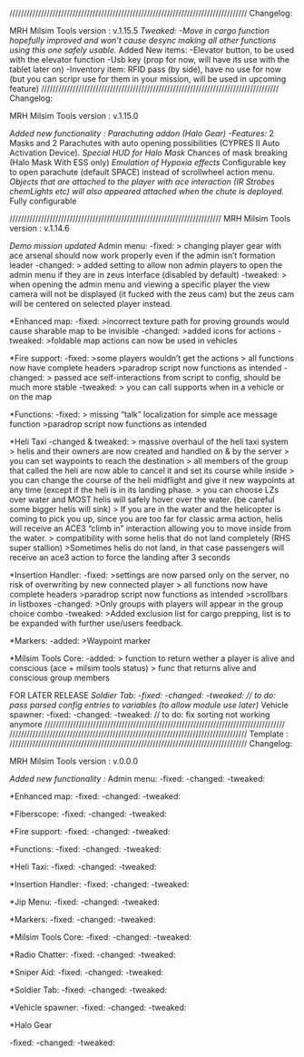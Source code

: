 ///////////////////////////////////////////////////////////////////////////////////
Changelog:

MRH Milsim Tools version : v.1.15.5
*Tweaked:
-Move in cargo function hopefully improved and won't cause desync making all other functions using this one safely usable.
*Added
New items:
-Elevator button, to be used with the elevator function
-Usb key (prop for now, will have its use with the tablet later on)
-Inventory item: RFID pass (by side), have no use for now (but you can scripr use for them in your mission, will be used in upcoming feature)
///////////////////////////////////////////////////////////////////////////////////
Changelog:

MRH Milsim Tools version : v.1.15.0


*Added new functionality : Parachuting addon (Halo Gear)
-Features:
* 2 Masks and 2 Parachutes with auto opening possibilities (CYPRES II Auto Activation Device).
*Special HUD for Halo Mask
*Chances of mask breaking (Halo Mask With ESS only)
*Emulation of Hypoxia effects
*Configurable key to open parachute (default SPACE) instead of scrollwheel action menu.
*Objects that are attached to the player with ace interaction (IR Strobes chemLights etc) will also appeared attached when the chute is deployed.
*Fully configurable





//////////////////////////////////////////////////////////////////////////
MRH Milsim Tools version : v.1.14.6

*Demo mission updated
*Admin menu:
-fixed:
> changing player gear with ace arsenal should now work properly even if the admin isn’t formation leader
-changed:
> added setting to allow non admin players to open the admin menu if they are in zeus interface (disabled by default)
-tweaked:
> when opening the admin menu and viewing a specific player the view camera will not be displayed (it fucked with the zeus cam) but the zeus cam will be centered on selected player instead.

*Enhanced map:
-fixed:
>incorrect texture path for proving grounds would cause sharable map to be invisible
-changed:
>added icons for actions
-tweaked:
>foldable map actions can now be used in vehicles

*Fire support:
-fixed: 
>some players wouldn’t get the actions
> all functions now have complete headers
>paradrop script now functions as intended
-changed:
> passed ace self-interactions from script to config, should be much more stable
-tweaked:
> you can call supports when in a vehicle or on the map

*Functions:
-fixed:
> missing “talk” localization for simple ace message function
>paradrop script now functions as intended


*Heli Taxi
-changed & tweaked:
> massive overhaul of the heli taxi system
> helis and their owners are now created and handled on & by the server
> you can set waypoints to reach the destination
> all members of the group that called the heli are now able to cancel it and set its course while inside
> you can change the course of the heli midflight and give it new waypoints at any time (except if the heli is in its landing phase.
> you can choose LZs over water and MOST helis will safely hover over the water. (be careful some bigger helis will sink)
> If you are in the water and the helicopter is coming to pick you up, since you are too far for classic arma action, helis will receive an ACE3 “climb in” interaction allowing you to move inside from the water.
> compatibility with some helis that do not land completely (RHS super stallion)
>Sometimes helis do not land, in that case passengers will receive an ace3 action to force the landing after 3 seconds

*Insertion Handler:
-fixed:
>settings are now parsed only on the server, no risk of overwriting by new connected player
> all functions now have complete headers
>paradrop script now functions as intended
>scrollbars in listboxes
-changed: 
>Only groups with players will appear in the group choice combo
-tweaked: 
>Added exclusion list for cargo prepping, list is to be expanded with further use/users feedback.


*Markers:
-added: 
>Waypoint marker

*Milsim Tools Core:
-added:
> function to return wether a player is alive and conscious (ace + milsim tools status)
> func that returns alive and conscious group members




FOR LATER RELEASE
*Soldier Tab:
-fixed:
-changed:
-tweaked:
// to do: pass parsed config entries to variables (to allow module use later)
*Vehicle spawner:
-fixed:
-changed:
-tweaked:
// to do: fix sorting not working anymore
////////////////////////////////////////////////////////////////////////////////////
///////////////////////////////////////////////////////////////////////////////////
Template :
///////////////////////////////////////////////////////////////////////////////////
Changelog:

MRH Milsim Tools version : v.0.0.0

*Added new functionality :
*Admin menu:
-fixed:
-changed:
-tweaked:

*Enhanced map:
-fixed:
-changed:
-tweaked:

*Fiberscope:
-fixed:
-changed:
-tweaked:

*Fire support:
-fixed:
-changed:
-tweaked:

*Functions:
-fixed:
-changed:
-tweaked:

*Heli Taxi:
-fixed:
-changed:
-tweaked:

*Insertion Handler:
-fixed:
-changed:
-tweaked:

*Jip Menu:
-fixed:
-changed:
-tweaked:

*Markers:
-fixed:
-changed:
-tweaked:

*Milsim Tools Core:
-fixed:
-changed:
-tweaked:

*Radio Chatter:
-fixed:
-changed:
-tweaked:

*Sniper Aid:
-fixed:
-changed:
-tweaked:

*Soldier Tab:
-fixed:
-changed:
-tweaked:

*Vehicle spawner:
-fixed:
-changed:
-tweaked:

*Halo Gear

-fixed:
-changed:
-tweaked: